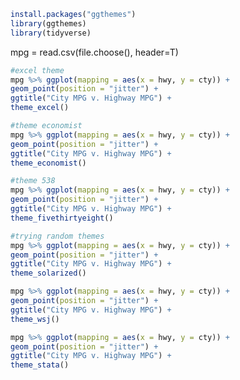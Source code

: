 ```r
install.packages("ggthemes")
library(ggthemes)
library(tidyverse)
```

mpg = read.csv(file.choose(), header=T)

```r
#excel theme
mpg %>% ggplot(mapping = aes(x = hwy, y = cty)) + 
geom_point(position = "jitter") + 
ggtitle("City MPG v. Highway MPG") + 
theme_excel()

#theme economist
mpg %>% ggplot(mapping = aes(x = hwy, y = cty)) + 
geom_point(position = "jitter") + 
ggtitle("City MPG v. Highway MPG") + 
theme_economist()

#theme 538
mpg %>% ggplot(mapping = aes(x = hwy, y = cty)) + 
geom_point(position = "jitter") + 
ggtitle("City MPG v. Highway MPG") + 
theme_fivethirtyeight()

#trying random themes
mpg %>% ggplot(mapping = aes(x = hwy, y = cty)) + 
geom_point(position = "jitter") + 
ggtitle("City MPG v. Highway MPG") + 
theme_solarized()

mpg %>% ggplot(mapping = aes(x = hwy, y = cty)) + 
geom_point(position = "jitter") + 
ggtitle("City MPG v. Highway MPG") + 
theme_wsj()

mpg %>% ggplot(mapping = aes(x = hwy, y = cty)) + 
geom_point(position = "jitter") + 
ggtitle("City MPG v. Highway MPG") + 
theme_stata()
```
